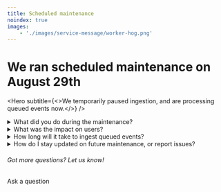 ```yaml
---
title: Scheduled maintenance
noindex: true
images:
    - './images/service-message/worker-hog.png'
---
```




<div className="block mb-8 mx-auto" style={{ maxWidth: '370px' }}>
  <GatsbyImage image={getImage(props.images[0])} alt="Worker hog" />
</div>

<h1 className="text-center px-2 md:px-8 text-3xl md:text-5xl xl:text-6xl relative z-20">
  We ran scheduled maintenance on <span className="text-red">August 29th</span>
</h1>

<Hero
    subtitle={<>We temporarily paused ingestion, and are processing queued events now.</>}
/>

<details>
  <summary>What did you do during the maintenance?</summary>
  <p>
      We're upgraded the Postgres database for our US cloud, moving from Aurora 11 to Aurora 15. This will make PostHog faster, and much more scalable. There's <a href="https://github.com/PostHog/posthog-cloud-infra/issues/1987">a public GitHub issue</a> if you'd like to follow the technical discussion.
  </p>
  </details>

<details>
<summary>What was the impact on users?</summary>
  <p>
    This work only impacted users on our US Cloud, regardless of where the teams were physically located. Self-hosted, hobby, and EU Cloud users were unaffected. We notified all users impacted by the maintenance over a week in advance, via email.
</p>
<p>
    No new data was ingested while the maintenance was underway. Instead, we queued data and began ingestion once the work was finished. Feature flags and experiments continued to function as expected for your users, but flags set to persist across authentication steps did not persist for new users who are identified during the upgrade.
</p>
<p>
    We also ran into some unanticipated issues during the upgrade, which may have meant you were unable to access your instance temporarily. Sorry about that!
</details>

<details>
<summary>How long will it take to ingest queued events?</summary>
  <p>
    We're currently ingesting all queued events and anticipate it will take less than 24 hours to recover from the lag. You can continue to use PostHog as normal during this time. 
</p>
</details>

<details>
  <summary>How do I stay updated on future maintenance, or report issues?</summary>
  <p>
    We don't have any further maintenance planned, but we update this page whenever that changes.
  </p>
  <p>
    If you're seeing a bug or other unexpected behaviour, you can <a href="http://app.posthog.com/home#supportModal">report it in the app</a>. Alternatively, if you have a question you can <a href="/questions">ask us in our forum</a>.
</p>
<p>
    If you suspect an outage or incident affecting PostHog services, we recommend checking our <a href="https://status.posthog.com/">status page</a> before reporting.
</p>
</details>

<div className="centered py-5">
<h6>Got more questions? Let us know!</h6>
<CallToAction type="primary" width="84" to="/questions">
    Ask a question
</CallToAction>
</div>
